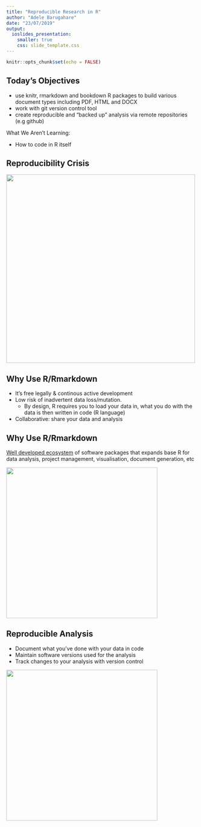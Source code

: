 ```yaml
---
title: "Reproducible Research in R"
author: "Adele Barugahare"
date: "23/07/2019"
output: 
  ioslides_presentation:
    smaller: true
    css: slide_template.css
---
```


```r
knitr::opts_chunk$set(echo = FALSE)
```

## Today's Objectives

* use knitr, rmarkdown and bookdown R packages to build various document types including PDF, HTML and DOCX
* work with git version control tool
* create reproducible and “backed up” analysis via remote repositories (e.g github)

What We Aren't Learning:

* How to code in R itself

## Reproducibility Crisis

<div align="center">
<img src="images/reprod.png" width=500 height=500>
</div>

## Why Use R/Rmarkdown

- It's free legally & continous active development
- Low risk of inadvertent data loss/mutation.
  * By design, R requires you to load your data in, what you do with the data is then written in code (R language)
- Collaborative: share your data and analysis

## Why Use R/Rmarkdown

[Well developed ecosystem](https://www.rstudio.com/products/rpackages/) of software packages that expands base R for data analysis, project management, visualisation, document generation, etc

<div align="center">
<img src="images/r_env.png" width=400 height=400>
</div>


## Reproducible Analysis

* Document what you've done with your data in code
* Maintain software versions used for the analysis 
* Track changes to your analysis with version control

<div align="center">
<img src="images/version_control_1.png" width=400 height=400>
</div>
